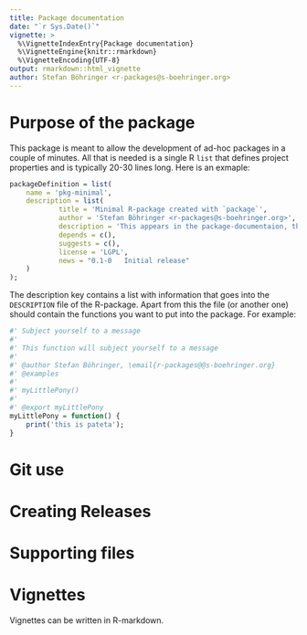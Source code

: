 ```yaml
---
title: Package documentation
date: "`r Sys.Date()`"
vignette: >
  %\VignetteIndexEntry{Package documentation}
  %\VignetteEngine{knitr::rmarkdown}
  %\VignetteEncoding{UTF-8}
output: rmarkdown::html_vignette
author: Stefan Böhringer <r-packages@s-boehringer.org>
---
```


# Purpose of the package

This package is meant to allow the development of ad-hoc packages in a couple of minutes. All that is needed is a single R `list` that defines project properties and is typically 20-30 lines long. Here is an exmaple:

```r
packageDefinition = list(
	name = 'pkg-minimal',
	description = list(
			title = 'Minimal R-package created with `package`',
			author = 'Stefan Böhringer <r-packages@s-boehringer.org>',
			description = 'This appears in the package-documentaion, the markdown of the git-repository and in the package details.',
			depends = c(),
			suggests = c(),
			license = 'LGPL',
			news = "0.1-0   Initial release"
	)
);
```

The description key contains a list with information that goes into the `DESCRIPTION` file of the R-package. Apart from this the file (or another one) should contain the functions you want to put into the package. For example:

```r
#' Subject yourself to a message
#' 
#' This function will subject yourself to a message
#' 
#' @author Stefan Böhringer, \email{r-packages@@s-boehringer.org}
#' @examples
#' 
#' myLittlePony()
#'
#' @export myLittlePony
myLittlePony = function() {
	print('this is pateta');
}
```

# Git use

# Creating Releases

# Supporting files

# Vignettes

Vignettes can be written in R-markdown.
